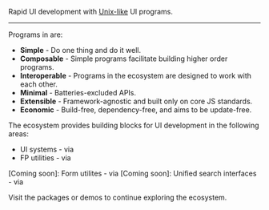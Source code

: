 

Rapid UI development with [Unix-like] UI programs.

---

Programs in <BrandLink /> are:

- **Simple** <Text variant="description">- Do one thing and do it well.</Text>
- **Composable** <Text variant="description">- Simple programs facilitate building higher order programs.</Text>
- **Interoperable** <Text variant="description">- Programs in the ecosystem are designed to work with each other.</Text>
- **Minimal** <Text variant="description">- Batteries-excluded APIs.</Text>
- **Extensible** <Text variant="description">- Framework-agnostic and built only on core JS standards.</Text>
- **Economic** <Text variant="description">- Build-free, dependency-free, and aims to be update-free.</Text>

The <BrandLink /> ecosystem provides building blocks for UI development in the following areas:
- UI systems <Text variant="description">- via <PackageLink name="uinix-ui" /></Text>
- FP utilities <Text variant="description">- via <PackageLink name="uinix-fp" /></Text>
<Element as="li" disabled>
  [Coming soon]: Form utilites <Text variant="description">- via <PackageLink name="uinix-form" /></Text>
</Element>
<Element as="li" disabled>
  [Coming soon]: Unified search interfaces <Text variant="description">- via <PackageLink name="uinix-form" /></Text>
</Element>

Visit the <Link to="/packages">packages</Link> or <Link to="/demos">demos</Link> to continue exploring the <BrandLink /> ecosystem.


<!-- defs -->
[unix-like]: https://en.wikipedia.org/wiki/Unix_philosophy
